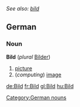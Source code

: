 ''See also: [[bild]]''
==German==
===Noun===
'''Bild''' (''plural'' [[Bilder]])
#[[picture]]
#(''computing'') [[image]]

[[Category:German nouns]]

[[de:Bild]]
[[fr:Bild]]
[[gl:Bild]]
[[hu:Bild]]